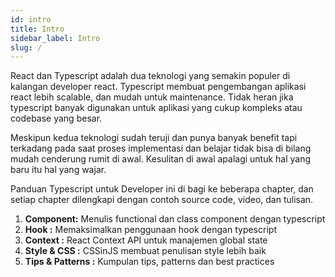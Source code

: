 ```yaml
---
id: intro
title: Intro
sidebar_label: Intro
slug: /
---
```


React dan Typescript adalah dua teknologi yang semakin populer di kalangan developer react.
Typescript membuat pengembangan aplikasi react lebih scalable, dan mudah untuk maintenance. Tidak heran jika typescript
banyak digunakan untuk aplikasi yang cukup kompleks atau codebase yang besar.

Meskipun kedua teknologi sudah teruji dan punya banyak benefit tapi terkadang
pada saat proses implementasi dan belajar tidak bisa di bilang mudah cenderung rumit
di awal. Kesulitan di awal apalagi untuk hal yang baru itu hal yang wajar.

Panduan Typescript untuk Developer ini di bagi ke beberapa chapter, dan setiap chapter dilengkapi dengan contoh source code,
video, dan tulisan.

1. **Component:** Menulis functional dan class component dengan typescript
2. **Hook :** Memaksimalkan penggunaan hook dengan typescript
3. **Context :** React Context API untuk manajemen global state
4. **Style & CSS :** CSSinJS membuat penulisan style lebih baik
5. **Tips & Patterns :** Kumpulan tips, patterns dan best practices
